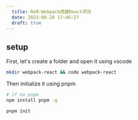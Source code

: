 ```yaml
---
  title: Re0:Webpack搭建React项目
  date: 2023-08-28 17:46:27
  draft: true
---
```


## setup

First, let's create a folder and open it using vscode

```bash
mkdir webpack-react && code webpack-react
```

Then initialize it using pnpm

```bash
# if no pnpm
npm install pnpm -g

pnpm init
```
